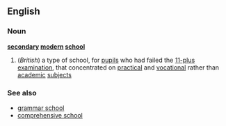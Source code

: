 ==English==
===Noun===
'''[[secondary]] [[modern]] [[school]]'''
#(''British'') a type of school, for [[pupil]]s who had failed the [[11-plus examination]], that concentrated on [[practical]] and [[vocational]] rather than [[academic]] [[subject]]s
===See also===
*[[grammar school]]
*[[comprehensive school]]